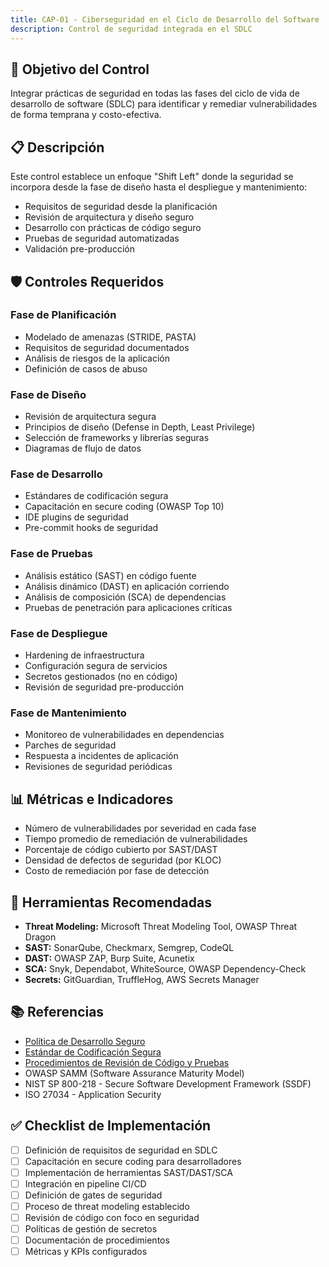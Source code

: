 ```yaml
---
title: CAP-01 - Ciberseguridad en el Ciclo de Desarrollo del Software
description: Control de seguridad integrada en el SDLC
---
```


## 🎯 Objetivo del Control

Integrar prácticas de seguridad en todas las fases del ciclo de vida de desarrollo de software (SDLC) para identificar y remediar vulnerabilidades de forma temprana y costo-efectiva.

## 📋 Descripción

Este control establece un enfoque "Shift Left" donde la seguridad se incorpora desde la fase de diseño hasta el despliegue y mantenimiento:
- Requisitos de seguridad desde la planificación
- Revisión de arquitectura y diseño seguro
- Desarrollo con prácticas de código seguro
- Pruebas de seguridad automatizadas
- Validación pre-producción

## 🛡️ Controles Requeridos

### Fase de Planificación
- Modelado de amenazas (STRIDE, PASTA)
- Requisitos de seguridad documentados
- Análisis de riesgos de la aplicación
- Definición de casos de abuso

### Fase de Diseño
- Revisión de arquitectura segura
- Principios de diseño (Defense in Depth, Least Privilege)
- Selección de frameworks y librerías seguras
- Diagramas de flujo de datos

### Fase de Desarrollo
- Estándares de codificación segura
- Capacitación en secure coding (OWASP Top 10)
- IDE plugins de seguridad
- Pre-commit hooks de seguridad

### Fase de Pruebas
- Análisis estático (SAST) en código fuente
- Análisis dinámico (DAST) en aplicación corriendo
- Análisis de composición (SCA) de dependencias
- Pruebas de penetración para aplicaciones críticas

### Fase de Despliegue
- Hardening de infraestructura
- Configuración segura de servicios
- Secretos gestionados (no en código)
- Revisión de seguridad pre-producción

### Fase de Mantenimiento
- Monitoreo de vulnerabilidades en dependencias
- Parches de seguridad
- Respuesta a incidentes de aplicación
- Revisiones de seguridad periódicas

## 📊 Métricas e Indicadores

- Número de vulnerabilidades por severidad en cada fase
- Tiempo promedio de remediación de vulnerabilidades
- Porcentaje de código cubierto por SAST/DAST
- Densidad de defectos de seguridad (por KLOC)
- Costo de remediación por fase de detección

## 🔗 Herramientas Recomendadas

- **Threat Modeling:** Microsoft Threat Modeling Tool, OWASP Threat Dragon
- **SAST:** SonarQube, Checkmarx, Semgrep, CodeQL
- **DAST:** OWASP ZAP, Burp Suite, Acunetix
- **SCA:** Snyk, Dependabot, WhiteSource, OWASP Dependency-Check
- **Secrets:** GitGuardian, TruffleHog, AWS Secrets Manager

## 📚 Referencias

- [Política de Desarrollo Seguro](/docs/kudo/politicas/politica-desarrollo-seguro)
- [Estándar de Codificación Segura](/docs/kudo/politicas/estandar-codificacion-segura)
- [Procedimientos de Revisión de Código y Pruebas](/docs/kudo/politicas/procedimientos-revision-codigo-pruebas)
- OWASP SAMM (Software Assurance Maturity Model)
- NIST SP 800-218 - Secure Software Development Framework (SSDF)
- ISO 27034 - Application Security

## ✅ Checklist de Implementación

- [ ] Definición de requisitos de seguridad en SDLC
- [ ] Capacitación en secure coding para desarrolladores
- [ ] Implementación de herramientas SAST/DAST/SCA
- [ ] Integración en pipeline CI/CD
- [ ] Definición de gates de seguridad
- [ ] Proceso de threat modeling establecido
- [ ] Revisión de código con foco en seguridad
- [ ] Políticas de gestión de secretos
- [ ] Documentación de procedimientos
- [ ] Métricas y KPIs configurados
